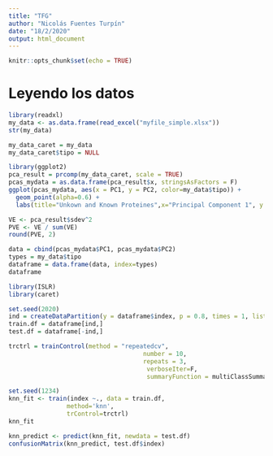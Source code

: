 ---
title: "TFG"
author: "Nicolás Fuentes Turpín"
date: "18/2/2020"
output: html_document
---

```{r setup, include=FALSE}
knitr::opts_chunk$set(echo = TRUE)
```

# Leyendo los datos

```{r}
library(readxl)
my_data <- as.data.frame(read_excel("myfile_simple.xlsx"))
str(my_data)

my_data_caret = my_data
my_data_caret$tipo = NULL
```


```{r}
library(ggplot2)
pca_result = prcomp(my_data_caret, scale = TRUE)
pcas_mydata = as.data.frame(pca_result$x, stringsAsFactors = F)
ggplot(pcas_mydata, aes(x = PC1, y = PC2, color=my_data$tipo)) +
  geom_point(alpha=0.6) +
  labs(title="Unkown and Known Proteines",x="Principal Component 1", y = "Principal Component 2")
```


```{r}
VE <- pca_result$sdev^2
PVE <- VE / sum(VE)
round(PVE, 2)
```


```{r}
data = cbind(pcas_mydata$PC1, pcas_mydata$PC2)
types = my_data$tipo
dataframe = data.frame(data, index=types)
dataframe
```

```{r}
library(ISLR)
library(caret)
```

```{r}
set.seed(2020)
ind = createDataPartition(y = dataframe$index, p = 0.8, times = 1, list = FALSE)
train.df = dataframe[ind,]
test.df = dataframe[-ind,]

trctrl = trainControl(method = "repeatedcv",
                                     number = 10,
                                     repeats = 3,
                                      verboseIter=F,
                                      summaryFunction = multiClassSummary)

```

```{r}
set.seed(1234)
knn_fit <- train(index ~., data = train.df,
                method='knn',
                trControl=trctrl)
knn_fit
```

```{r}
knn_predict <- predict(knn_fit, newdata = test.df)
confusionMatrix(knn_predict, test.df$index)
```

